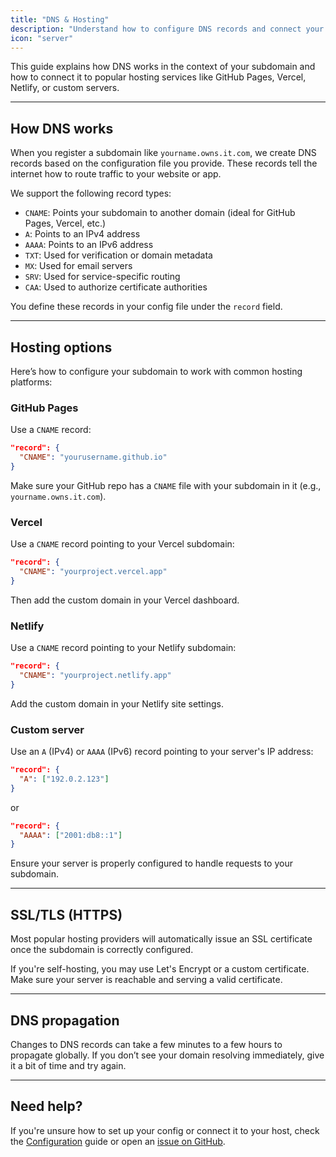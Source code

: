 ```yaml
---
title: "DNS & Hosting"
description: "Understand how to configure DNS records and connect your subdomain to popular hosting platforms."
icon: "server"
---
```



This guide explains how DNS works in the context of your subdomain and how to connect it to popular hosting services like GitHub Pages, Vercel, Netlify, or custom servers.

---

## How DNS works

When you register a subdomain like `yourname.owns.it.com`, we create DNS records based on the configuration file you provide. These records tell the internet how to route traffic to your website or app.

We support the following record types:

- `CNAME`: Points your subdomain to another domain (ideal for GitHub Pages, Vercel, etc.)
- `A`: Points to an IPv4 address
- `AAAA`: Points to an IPv6 address
- `TXT`: Used for verification or domain metadata
- `MX`: Used for email servers
- `SRV`: Used for service-specific routing
- `CAA`: Used to authorize certificate authorities

You define these records in your config file under the `record` field.

---

## Hosting options

Here’s how to configure your subdomain to work with common hosting platforms:

### GitHub Pages

Use a `CNAME` record:

```json
"record": {
  "CNAME": "yourusername.github.io"
}
```

Make sure your GitHub repo has a `CNAME` file with your subdomain in it (e.g., `yourname.owns.it.com`).

### Vercel

Use a `CNAME` record pointing to your Vercel subdomain:

```json
"record": {
  "CNAME": "yourproject.vercel.app"
}
```

Then add the custom domain in your Vercel dashboard.

### Netlify

Use a `CNAME` record pointing to your Netlify subdomain:

```json
"record": {
  "CNAME": "yourproject.netlify.app"
}
```

Add the custom domain in your Netlify site settings.

### Custom server

Use an `A` (IPv4) or `AAAA` (IPv6) record pointing to your server's IP address:

```json
"record": {
  "A": ["192.0.2.123"]
}
```

or

```json
"record": {
  "AAAA": ["2001:db8::1"]
}
```

Ensure your server is properly configured to handle requests to your subdomain.

---

## SSL/TLS (HTTPS)

Most popular hosting providers will automatically issue an SSL certificate once the subdomain is correctly configured.

If you're self-hosting, you may use Let's Encrypt or a custom certificate. Make sure your server is reachable and serving a valid certificate.

---

## DNS propagation

Changes to DNS records can take a few minutes to a few hours to propagate globally. If you don’t see your domain resolving immediately, give it a bit of time and try again.

---

## Need help?

If you're unsure how to set up your config or connect it to your host, check the [Configuration](/configuration) guide or open an [issue on GitHub](https://github.com/yourorg/register/issues).

